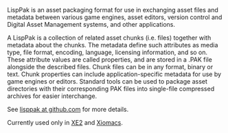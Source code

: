LispPak is an asset packaging format for use in exchanging asset files and metadata between various game engines, asset editors, version control and Digital Asset Management systems, and other applications.

A LispPak is a collection of related asset chunks (i.e. files) together with metadata about the chunks. The metadata define such attributes as media type, file format, encoding, language, licensing information, and so on. These attribute values are called properties, and are stored in a .PAK file alongside the described files. Chunk files can be in any format, binary or text. Chunk properties can include application-specific metadata for use by game engines or editors. Standard tools can be used to package asset directories with their corresponding PAK files into single-file compressed archives for easier interchange.

See [http://github.com/dto/lisppak lisppak at github.com] for more details.

Currently used only in [[XE2]] and [[Xiomacs]].
